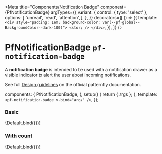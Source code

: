 

<Meta
  title="Components/Notification Badge"
  component={PfNotificationBadge}
  argTypes={{
    variant: {
      control: { type: 'select' },
      options: [
        'unread',
        'read',
        'attention',
      ],
    },
  }}
  decorators={[
    () => ({
      template: `
        <div style="padding: 1em; background-color: var(--pf-global--BackgroundColor--dark-100)">
          <story />
        </div>
      `,
    }),
  ]} />

# PfNotificationBadge `pf-notification-badge`

A **notification badge** is intended to be used with a notification drawer as a visible indicator to alert the user about incoming notifications.

See full [Design guidelines](https://www.patternfly.org/v4/components/notification-badge/design-guidelines) on the official patternfly documentation.

  components: {
    PfNotificationBadge,
  },
  setup() {
    return { args };
  },
  template: `
    <pf-notification-badge v-bind="args" />
  `,
});

### Basic

<Canvas withSource="open">
  <Story name="Basic">
    {Default.bind({})}
  </Story>
</Canvas>

<ArgsTable story="Basic" />

### With count

<Canvas withSource="open">
  <Story name="With count" args={{
    count: 30,
  }}>
    {Default.bind({})}
  </Story>
</Canvas>
